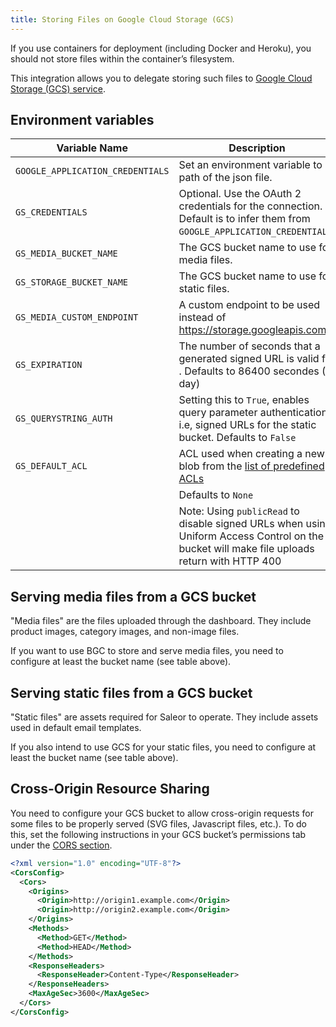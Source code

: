 ```yaml
---
title: Storing Files on Google Cloud Storage (GCS)
---
```


If you use containers for deployment (including Docker and Heroku), you should not store files within the container’s filesystem.

This integration allows you to delegate storing such files to [Google Cloud Storage (GCS) service](https://django-storages.readthedocs.io/en/latest/backends/gcloud.html).

## Environment variables

| Variable Name                    | Description                                                                                                                                     |
| -------------------------------- | ----------------------------------------------------------------------------------------------------------------------------------------------- |
| `GOOGLE_APPLICATION_CREDENTIALS` | Set an environment variable to a path of the json file.                                                                                         |
| `GS_CREDENTIALS`                 | Optional. Use the OAuth 2 credentials for the connection. Default is to infer them from `GOOGLE_APPLICATION_CREDENTIALS`.                       |
| `GS_MEDIA_BUCKET_NAME`           | The GCS bucket name to use for media files.                                                                                                     |
| `GS_STORAGE_BUCKET_NAME`         | The GCS bucket name to use for static files.                                                                                                    |
| `GS_MEDIA_CUSTOM_ENDPOINT`       | A custom endpoint to be used instead of https://storage.googleapis.com                                                                          |
| `GS_EXPIRATION`                  | The number of seconds that a generated signed URL is valid for . Defaults to 86400 secondes (1 day)                                             |
| `GS_QUERYSTRING_AUTH`            | Setting this to `True`, enables query parameter authentication i.e, signed URLs for the static bucket. Defaults to `False`                      |
| `GS_DEFAULT_ACL`                 | ACL used when creating a new blob from the [list of predefined ACLs](https://cloud.google.com/storage/docs/access-control/lists#predefined-acl) |
|                                  | Defaults to `None`                                                                                                                              |
|                                  | Note: Using `publicRead` to disable signed URLs when using Uniform Access Control on the bucket will make file uploads return with HTTP 400     |

## Serving media files from a GCS bucket

"Media files" are the files uploaded through the dashboard. They include product images, category images, and non-image files.

If you want to use BGC to store and serve media files, you need to configure at least the bucket name (see table above).

## Serving static files from a GCS bucket

"Static files" are assets required for Saleor to operate. They include assets used in default email templates.

If you also intend to use GCS for your static files, you need to configure at least the bucket name (see table above).

## Cross-Origin Resource Sharing

You need to configure your GCS bucket to allow cross-origin requests for some files to be properly served (SVG files, Javascript files, etc.). To do this, set the following instructions in your GCS bucket’s permissions tab under the [CORS section](https://cloud.google.com/storage/docs/xml-api/put-bucket-cors).

```xml
<?xml version="1.0" encoding="UTF-8"?>
<CorsConfig>
  <Cors>
    <Origins>
      <Origin>http://origin1.example.com</Origin>
      <Origin>http://origin2.example.com</Origin>
    </Origins>
    <Methods>
      <Method>GET</Method>
      <Method>HEAD</Method>
    </Methods>
    <ResponseHeaders>
      <ResponseHeader>Content-Type</ResponseHeader>
    </ResponseHeaders>
    <MaxAgeSec>3600</MaxAgeSec>
  </Cors>
</CorsConfig>
```
